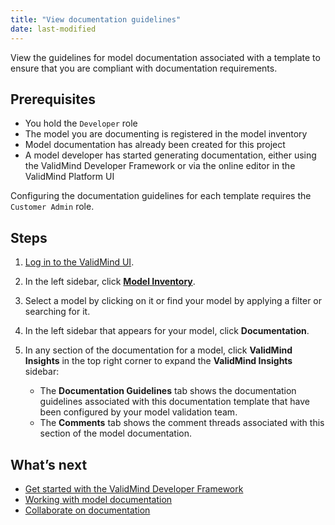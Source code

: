 ```yaml
---
title: "View documentation guidelines"
date: last-modified
---
```


View the guidelines for model documentation associated with a template to ensure that you are compliant with documentation requirements.

## Prerequisites

* You hold the `Developer` role
* The model you are documenting is registered in the model inventory
* Model documentation has already been created for this project
* A model developer has started generating documentation, either using the ValidMind Developer Framework or via the online editor in the ValidMind Platform UI

::: {.callout-important}
Configuring the documentation guidelines for each template requires the `Customer Admin` role.
:::

## Steps

1. [Log in to the ValidMind UI]({{< var vm_ui >}}).

2. In the left sidebar, click [**Model Inventory**](https://app.prod.validmind.ai/model-inventory).

3. Select a model by clicking on it or find your model by applying a filter or searching for it.

4. In the left sidebar that appears for your model, click **Documentation**.

5. In any section of the documentation for a model, click **ValidMind Insights** in the top right corner to expand the **ValidMind Insights** sidebar:

   - The **Documentation Guidelines** tab shows the documentation guidelines associated with this documentation template that have been configured by your model validation team.
   - The **Comments** tab shows the comment threads associated with this section of the model documentation.

<!---
## Troubleshooting

[Include any common issues or errors that may arise during the task and how to resolve them.]
--->

## What's next

- [Get started with the ValidMind Developer Framework](get-started-developer-framework.qmd)
- [Working with model documentation](working-with-model-documentation.qmd)
- [Collaborate on documentation](collaborate-on-model-documentation.qmd)
